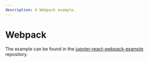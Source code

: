 ```yaml
---
description: A Webpack example.
---
```


# Webpack

The example can be found in the [jupyter-react-webpack-example](https://github.com/datalayer-examples/jupyter-react-webpack-example) repository.
